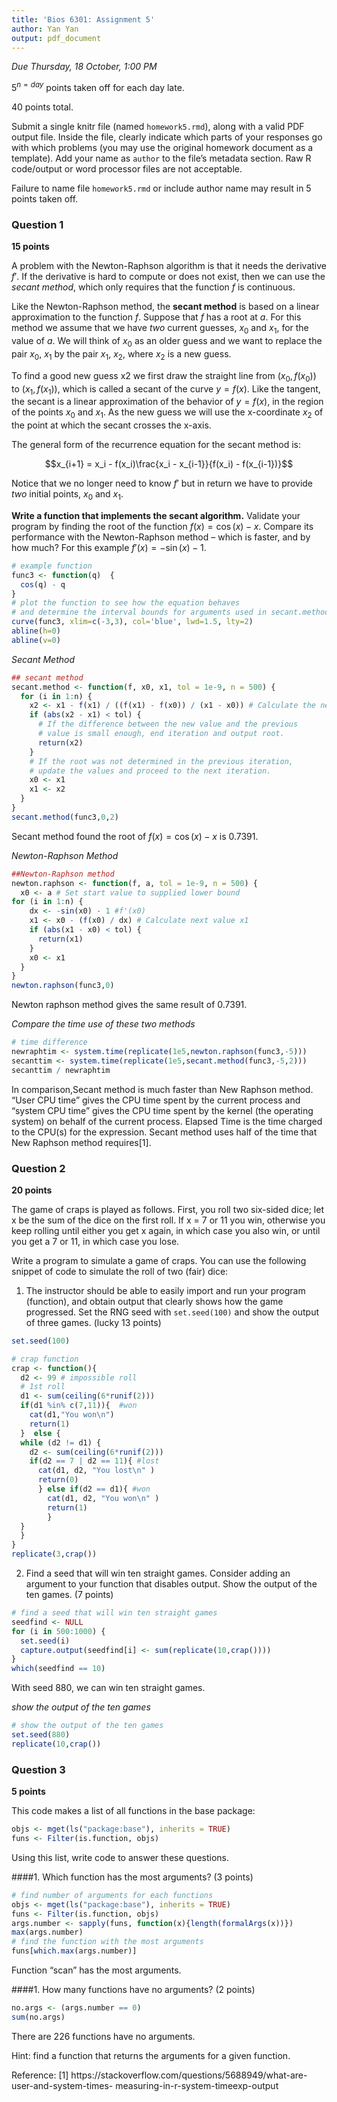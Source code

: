 ```yaml
---
title: 'Bios 6301: Assignment 5'
author: Yan Yan
output: pdf_document
---
```


*Due Thursday, 18 October, 1:00 PM*

$5^{n=day}$ points taken off for each day late.

40 points total.

Submit a single knitr file (named `homework5.rmd`), along with a valid PDF output file. Inside the file, clearly indicate which parts of your responses go with which problems (you may use the original homework document as a template). Add your name as `author` to the file's metadata section. Raw R code/output or word processor files are not acceptable.

Failure to name file `homework5.rmd` or include author name may result in 5 points taken off.

### Question 1 ###

**15 points**

A problem with the Newton-Raphson algorithm is that it needs the derivative $f'$. If the derivative is hard to compute or does not exist, then we can use the *secant method*, which only requires that the function $f$ is continuous.

Like the Newton-Raphson method, the **secant method** is based on a linear approximation to the function $f$. Suppose that $f$ has a root at $a$. For this method we assume that we have *two* current guesses, $x_0$ and $x_1$, for the value of $a$. We will think of $x_0$ as an older guess and we want to replace the pair $x_0$, $x_1$ by the pair $x_1$, $x_2$, where $x_2$ is a new guess.

To find a good new guess x2 we first draw the straight line from $(x_0,f(x_0))$ to $(x_1,f(x_1))$, which is called a secant of the curve $y = f(x)$. Like the tangent, the secant is a linear approximation of the behavior of $y = f(x)$, in the region of the points $x_0$ and $x_1$. As the new guess we will use the x-coordinate $x_2$ of the point at which the secant crosses the x-axis.

The general form of the recurrence equation for the secant method is:

$$x_{i+1} = x_i - f(x_i)\frac{x_i - x_{i-1}}{f(x_i) - f(x_{i-1})}$$

Notice that we no longer need to know $f'$ but in return we have to provide *two* initial points, $x_0$ and $x_1$.

**Write a function that implements the secant algorithm.** Validate your program by finding the root of the function $f(x) = \cos(x) - x$. Compare its performance with the Newton-Raphson method -- which is faster, and by how much?  For this example $f'(x) = -\sin(x) - 1$.
```r
# example function 
func3 <- function(q)  {
  cos(q) - q
}
# plot the function to see how the equation behaves 
# and determine the interval bounds for arguments used in secant.method
curve(func3, xlim=c(-3,3), col='blue', lwd=1.5, lty=2)
abline(h=0)
abline(v=0)

```


*Secant Method*
```r
## secant method
secant.method <- function(f, x0, x1, tol = 1e-9, n = 500) {
  for (i in 1:n) {
    x2 <- x1 - f(x1) / ((f(x1) - f(x0)) / (x1 - x0)) # Calculate the new x value
    if (abs(x2 - x1) < tol) { 
      # If the difference between the new value and the previous 
      # value is small enough, end iteration and output root.
      return(x2)
    }
    # If the root was not determined in the previous iteration, 
    # update the values and proceed to the next iteration.
    x0 <- x1
    x1 <- x2 
  }
}
secant.method(func3,0,2)
```
Secant method found the root of $f(x) = \cos(x) - x$ is 0.7391.



*Newton-Raphson Method*
```r
##Newton-Raphson method
newton.raphson <- function(f, a, tol = 1e-9, n = 500) {
  x0 <- a # Set start value to supplied lower bound
for (i in 1:n) {
    dx <- -sin(x0) - 1 #f'(x0)
    x1 <- x0 - (f(x0) / dx) # Calculate next value x1
    if (abs(x1 - x0) < tol) {
      return(x1)
    }
    x0 <- x1
  }
}
newton.raphson(func3,0)

```
Newton raphson method gives the same result of 0.7391.


*Compare the time use of these two methods*
```r
# time difference
newraphtim <- system.time(replicate(1e5,newton.raphson(func3,-5)))
secanttim <- system.time(replicate(1e5,secant.method(func3,-5,2)))
secanttim / newraphtim 
```
In comparison,Secant method is much faster than New Raphson method.\
"User CPU time" gives the CPU time spent by the current process and "system CPU time" gives the CPU time spent by the kernel (the operating system) on behalf of the current process. Elapsed Time is the time charged to the CPU(s) for the expression. Secant method uses half of the time that New Raphson method requires[1].



### Question 2 ###

**20 points**

The game of craps is played as follows. First, you roll two six-sided dice; let x be the sum of the dice on the first roll. If x = 7 or 11 you win, otherwise you keep rolling until either you get x again, in which case you also win, or until you get a 7 or 11, in which case you lose.

Write a program to simulate a game of craps. You can use the following snippet of code to simulate the roll of two (fair) dice:

1. The instructor should be able to easily import and run your program (function), and obtain output that clearly shows how the game progressed.  Set the RNG seed with `set.seed(100)` and show the output of three games. (lucky 13 points)
```r
set.seed(100)

# crap function
crap <- function(){
  d2 <- 99 # impossible roll
  # 1st roll
  d1 <- sum(ceiling(6*runif(2)))
  if(d1 %in% c(7,11)){  #won
    cat(d1,"You won\n")
    return(1)
  }  else {
  while (d2 != d1) {
    d2 <- sum(ceiling(6*runif(2)))
    if(d2 == 7 | d2 == 11){ #lost
      cat(d1, d2, "You lost\n" )
      return(0)
      } else if(d2 == d1){ #won
        cat(d1, d2, "You won\n" )
        return(1)
        } 
  }
  }
}
replicate(3,crap())

```



2. Find a seed that will win ten straight games.  Consider adding an argument to your function that disables output. Show the output of the ten games. (7 points)
```r
# find a seed that will win ten straight games
seedfind <- NULL
for (i in 500:1000) {
  set.seed(i)
  capture.output(seedfind[i] <- sum(replicate(10,crap())))
}
which(seedfind == 10)
```
With seed 880, we can win ten straight games.  


*show the output of the ten games*
```r
# show the output of the ten games
set.seed(880)
replicate(10,crap())
```


### Question 3 ###

**5 points**

This code makes a list of all functions in the base package:

```r
objs <- mget(ls("package:base"), inherits = TRUE)
funs <- Filter(is.function, objs)

```

Using this list, write code to answer these questions.

####1. Which function has the most arguments? (3 points)
```r
# find number of arguments for each functions
objs <- mget(ls("package:base"), inherits = TRUE)
funs <- Filter(is.function, objs)
args.number <- sapply(funs, function(x){length(formalArgs(x))})
max(args.number)
# find the function with the most arguments
funs[which.max(args.number)]
```
Function "scan" has the most arguments.


####1. How many functions have no arguments? (2 points)
```r
no.args <- (args.number == 0)
sum(no.args)
```
There are 226 functions have no arguments.


Hint: find a function that returns the arguments for a given function.

Reference:
[1] https://stackoverflow.com/questions/5688949/what-are-user-and-system-times-
measuring-in-r-system-timeexp-output
